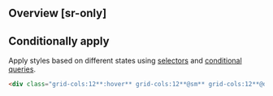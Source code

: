 ## Overview [sr-only]
<Overview/>

## Conditionally apply
Apply styles based on different states using [selectors](/guide/state-selectors) and [conditional queries](/guide/conditional-queries).
```html
<div class="grid-cols:12**:hover** grid-cols:12**@sm** grid-cols:12**@dark** grid-cols:12**@print**">…</div>
```

